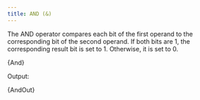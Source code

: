 ```yaml
---
title: AND (&)
---
```




The AND operator compares each bit of the first operand to the corresponding bit
of the second operand. If both bits are 1, the corresponding result bit is set to 1. Otherwise, it is set to 0.

<CodeBlock language="go">{And}</CodeBlock>

Output:

<CodeBlock language="text">{AndOut}</CodeBlock>
